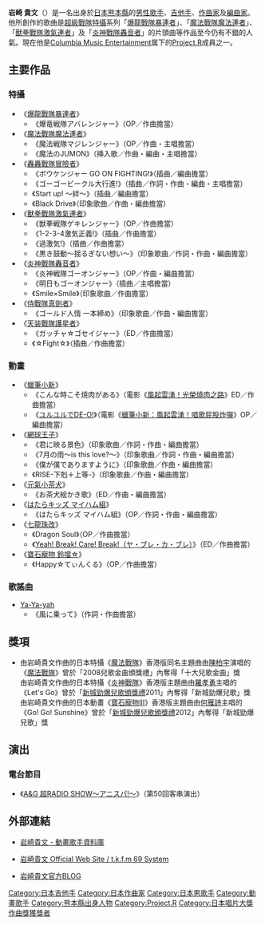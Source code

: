 {{nofootnotes|time=2009-10-10T09:35:13+00:00}}
{{japanese|japanese=岩崎 貴文|kana=いわさき たかふみ|romaji=Iwasaki Takafumi}}
'''岩崎 貴文'''（{{bd|1976年|8月29日|catIdx=Iwasaki Takafumi}}）是一名出身於[[日本|日本]][[熊本縣|熊本縣]]的[[男性|男性]][[歌手|歌手]]、[[吉他手|吉他手]]、[[作曲家|作曲家]]及[[編曲家|編曲家]]。他所創作的歌曲是[[超級戰隊系列|超級戰隊]][[特攝|特攝]]系列「[[爆龍戰隊暴連者|爆龍戰隊暴連者]]」、「[[魔法戰隊魔法連者|魔法戰隊魔法連者]]」、「[[獸拳戰隊激氣連者|獸拳戰隊激氣連者]]」及「[[炎神戰隊轟音者|炎神戰隊轟音者]]」的片頭曲等作品至今仍有不錯的人氣。現在他是[[Columbia_Music_Entertainment|Columbia Music Entertainment]]属下的[[Project.R|Project.R]]成員之一。

== 主要作品 ==
=== 特攝 ===
*《[[爆龍戰隊暴連者|爆龍戰隊暴連者]]》
**《爆竜戦隊アバレンジャー》（OP／作曲擔當）
*《[[魔法戰隊魔法連者|魔法戰隊魔法連者]]》
**《魔法戦隊マジレンジャー》（OP／作曲・主唱擔當）
**《魔法のJUMON》（挿入歌／作曲・編曲・主唱擔當）
*《[[轟轟戰隊冒險者|轟轟戰隊冒險者]]》
**《ボウケンジャー GO ON FIGHTING!》（插曲／編曲擔當）
**《ゴーゴービークル大行進!》（插曲／作詞・作曲・編曲・主唱擔當）
**《Start up! ～絆～》（插曲／編曲擔當）
**《Black Drive》（印象歌曲／作曲・編曲擔當）
*《[[獸拳戰隊激氣連者|獸拳戰隊激氣連者]]》
**《獣拳戦隊ゲキレンジャー》（OP／作曲擔當）
**《1-2-3-4激気正義!》（插曲／作曲擔當）
**《過激気!》（插曲／作曲擔當）
**《黒き鼓動～揺るぎない想い～》（印象歌曲／作詞・作曲・編曲擔當）
*《[[炎神戰隊轟音者|炎神戰隊轟音者]]》
**《炎神戦隊ゴーオンジャー》（OP／作曲・編曲擔當）
**《明日もゴーオンジャー》（插曲／主唱擔當）
**《Smile×Smile》（印象歌曲／作曲擔當）
*《[[侍戰隊真劍者|侍戰隊真劍者]]》
**《ゴールド人情 一本締め》（印象歌曲／作曲・編曲擔當）
*《[[天装戰隊護星者|天装戰隊護星者]]》
**《ガッチャ☆ゴセイジャー》（ED／作曲擔當）
**《☆Fight☆》（插曲／作曲擔當）
=== 動畫 ===
*《[[蠟筆小新|蠟筆小新]]》
**《こんな時こそ焼肉がある》（電影《[[蠟筆小新|風起雲湧！光榮燒肉之路]]》ED／作曲擔當）
**《[[ユルユルでDE-O!|ユルユルでDE-O!]]》（電影《[[蠟筆小新|蠟筆小新：風起雲湧！唱歌屁股炸彈]]》OP／編曲擔當）
*《[[網球王子|網球王子]]》
**《君に映る景色》（印象歌曲／作詞・作曲・編曲擔當）
**《7月の雨～is this love?～》（印象歌曲／作詞・作曲・編曲擔當）
**《僕が僕でありますように》（印象歌曲／作曲・編曲擔當）
**《RISE-下剋＋上等-》（印象歌曲／作曲・編曲擔當）
*《[[元氣小茶犬|元氣小茶犬]]》
**《お茶犬絵かき歌》（ED／作曲・編曲擔當）
*《[[はたらキッズ_マイハム組|はたらキッズ マイハム組]]》
**《はたらキッズ マイハム組》（OP／作詞・作曲・編曲擔當）
*《[[七龍珠改|七龍珠改]]》
**《Dragon Soul》（OP／作曲擔當）
**《[[Yeah!_Break!_Care!_Break!|Yeah! Break! Care! Break!（ヤ・ブレ・カ・ブレ）]]》（ED／作曲擔當）
*《[[寶石寵物|寶石寵物 鈴噹☆]]》
**《Happy☆てぃんくる》（OP／作曲擔當）

=== 歌謠曲 ===
*[[Ya-Ya-yah|Ya-Ya-yah]]
**《風に乗って》（作詞・作曲擔當）

== 獎項 ==

*由岩崎貴文作曲的日本特攝《[[魔法戰隊|魔法戰隊]]》香港版同名主題曲由[[陳柏宇|陳柏宇]]演唱的《[[魔法戰隊|魔法戰隊]]》曾於「2008兒歌金曲頒獎禮」內奪得「十大兒歌金曲」獎<br>由岩崎貴文作曲的日本特攝《[[炎神戰隊|炎神戰隊]]》香港版主題曲由[[羅孝勇|羅孝勇]]主唱的《Let's Go》曾於「[[新城勁爆兒歌頒獎禮|新城勁爆兒歌頒獎禮]]2011」內奪得「新城勁爆兒歌」獎<br>由岩崎貴文作曲的日本動畫《[[寶石寵物III|寶石寵物III]]》香港版主題曲由[[何雁詩|何雁詩]]主唱的《Go! Go! Sunshine》曾於「[[新城勁爆兒歌頒獎禮|新城勁爆兒歌頒獎禮]]2012」內奪得「新城勁爆兒歌」獎

== 演出 ==
=== 電台節目 ===
*《[[A&G_超RADIO_SHOW〜アニスパ!〜|A&G 超RADIO SHOW〜アニスパ!〜]]》（第50回客串演出）

== 外部連結 ==
*{{ja}} [http://anison.info/data/person/14833.html 岩崎貴文 - 動畫歌手資料庫] {{Wayback|url=http://anison.info/data/person/14833.html |date=20100605232015 }}
*{{ja}} [http://www.h6.dion.ne.jp/~tkfm/ 岩崎貴文 Official Web Site / t.k.f.m 69 System] {{Wayback|url=http://www.h6.dion.ne.jp/~tkfm/ |date=20091128101800 }}
*{{ja}} [http://blog.livedoor.jp/tkfm69/ 岩崎貴文官方BLOG] {{Wayback|url=http://blog.livedoor.jp/tkfm69/ |date=20100910131230 }}

{{Project.R}}
{{日本唱片大獎作曲獎}}

{{DEFAULTSORT:Iwasaki Takafumi}}
[[Category:日本吉他手|Category:日本吉他手]] 
[[Category:日本作曲家|Category:日本作曲家]]
[[Category:日本男歌手|Category:日本男歌手]]
[[Category:動畫歌手|Category:動畫歌手]]
[[Category:熊本縣出身人物|Category:熊本縣出身人物]]
[[Category:Project.R|Category:Project.R]]
[[Category:日本唱片大獎作曲獎獲獎者|Category:日本唱片大獎作曲獎獲獎者]]